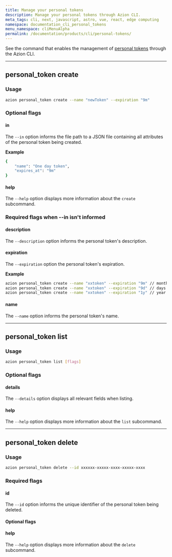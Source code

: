 ```yaml
---
title: Manage your personal tokens
description: Manage your personal tokens through Azion CLI.
meta_tags: cli, next, javascript, astro, vue, react, edge computing
namespace: documentation_cli_personal_tokens
menu_namespace: cliMenuAlpha
permalink: /documentation/products/cli/personal-tokens/
---
```


See the command that enables the management of [personal tokens]() through the Azion CLI.

---

## personal_token create

### Usage

```sh
azion personal_token create --name "newToken" --expiration "9m" 
```

### Optional flags

#### in 

The `--in` option informs the file path to a JSON file containing all attributes of the personal token being created.

**Example**

```sh
{
    "name": "One day token",
    "expires_at": "9m"
}
```

#### help

The `--help` option displays more information about the `create` subcommand.

### Required flags when --in isn't informed

#### description 

The `--description` option informs the personal token's description.

#### expiration 

The `--expiration` option the personal token's expiration.

**Example** 

```sh 
azion personal_token create --name "xxtoken" --expiration "9m" // months
azion personal_token create --name "xxtoken" --expiration "9d" // days
azion personal_token create --name "xxtoken" --expiration "1y" // year
```

#### name

The `--name` option informs the personal token's name.

---

## personal_token list

### Usage

```sh
azion personal_token list [flags]
```

### Optional flags

#### details

The `--details` option displays all relevant fields when listing.

#### help

The `--help` option displays more information about the `list` subcommand.

--- 

## personal_token delete

### Usage

```sh
azion personal_token delete --id xxxxxx-xxxxx-xxxx-xxxxx-xxxx
```

### Required flags 

#### id

The `--id` option informs the unique identifier of the personal token being deleted.

#### Optional flags

#### help

The `--help` option displays more information about the `delete` subcommand.